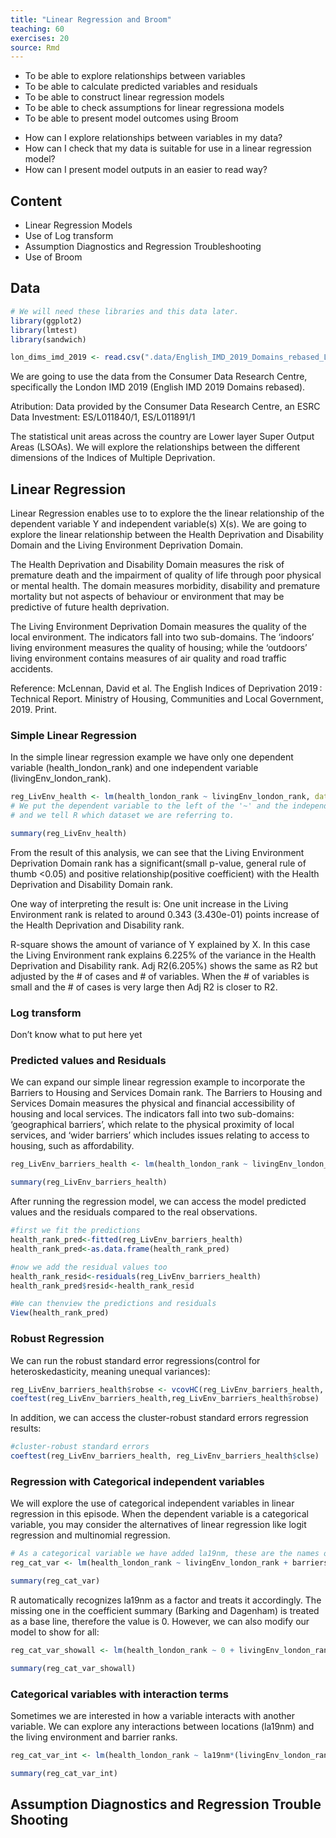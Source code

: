 ```yaml
---
title: "Linear Regression and Broom"
teaching: 60
exercises: 20
source: Rmd
---
```


::::::::::::::::::::::::::::::::::::::: objectives

- To be able to explore relationships between variables
- To be able to calculate predicted variables and residuals 
- To be able to construct linear regression models
- To be able to check assumptions for linear regressiona models
- To be able to present model outcomes using Broom

::::::::::::::::::::::::::::::::::::::::::::::::::

:::::::::::::::::::::::::::::::::::::::: questions

- How can I explore relationships between variables in my data?
- How can I check that my data is suitable for use in a linear regression model?
- How can I present model outputs in an easier to read way?

::::::::::::::::::::::::::::::::::::::::::::::::::

## Content

-   Linear Regression Models
-   Use of Log transform
-   Assumption Diagnostics and Regression Troubleshooting 
-   Use of Broom

## Data

```r

# We will need these libraries and this data later.
library(ggplot2)
library(lmtest)
library(sandwich)

lon_dims_imd_2019 <- read.csv(".data/English_IMD_2019_Domains_rebased_London_by_CDRC.csv")

```

We are going to use the data from the Consumer Data Research Centre, specifically the London IMD 2019 (English IMD 2019 Domains rebased).

Atribution: Data provided by the Consumer Data Research Centre, an ESRC Data Investment: ES/L011840/1, ES/L011891/1 

The statistical unit areas across the country are Lower layer Super Output Areas (LSOAs). We will explore the relationships between the different dimensions of the Indices of Multiple Deprivation.

## Linear Regression

Linear Regression enables use to to explore the the linear relationship of the dependent variable Y and independent variable(s) X(s). 
We are going to explore the linear relationship between the Health Deprivation and Disability Domain and the Living Environment Deprivation Domain.

The Health Deprivation and Disability Domain measures the risk of premature death and the impairment of quality of life through poor physical or mental health. The domain measures morbidity, disability and premature mortality but not aspects of behaviour or environment that may be predictive of future health deprivation.

The Living Environment Deprivation Domain measures the quality of the local environment. The indicators fall into two sub-domains. The ‘indoors’ living environment measures the quality of housing; while the ‘outdoors’ living environment contains measures of air quality and road traffic accidents.

Reference: 
  McLennan, David et al. The English Indices of Deprivation 2019 : Technical Report. Ministry of Housing, Communities and Local Government, 2019. Print.


### Simple Linear Regression
In the simple linear regression example we have only one dependent variable (health_london_rank) and one independent variable (livingEnv_london_rank).

```r

reg_LivEnv_health <- lm(health_london_rank ~ livingEnv_london_rank, data = lon_dims_imd_2019)
# We put the dependent variable to the left of the '~' and the independent variable(s) to the right 
# and we tell R which dataset we are referring to.

summary(reg_LivEnv_health)

```

From the result of this analysis, we can see that the Living Environment Deprivation Domain rank has a significant(small p-value, general rule of thumb <0.05) and positive relationship(positive coefficient) with the Health Deprivation and Disability Domain rank.

One way of interpreting the result is: One unit increase in the Living Environment rank is related to around 0.343 (3.430e-01) points increase of the Health Deprivation and Disability rank. 

R-square shows the amount of variance of Y explained by X. In this case the Living Environment rank explains 6.225% of the variance in the Health Deprivation and Disability rank. Adj R2(6.205%) shows the same as R2 but adjusted by the # of cases and # of variables. When the # of variables is small and the # of cases is very large then Adj R2 is closer to R2.

### Log transform

Don't know what to put here yet

### Predicted values and Residuals

We can expand our simple linear regression example to incorporate the Barriers to Housing and Services Domain rank.
The Barriers to Housing and Services Domain measures the physical and financial accessibility of housing and local services. The indicators fall into two sub-domains: ‘geographical barriers’, which relate to the physical proximity of local services, and ‘wider barriers’ which includes issues relating to access to housing, such as affordability.

```r

reg_LivEnv_barriers_health <- lm(health_london_rank ~ livingEnv_london_rank + barriers_london_rank, data = lon_dims_imd_2019)

summary(reg_LivEnv_barriers_health)

```

After running the regression model, we can access the model predicted values and the residuals compared to the real observations.

```r
#first we fit the predictions
health_rank_pred<-fitted(reg_LivEnv_barriers_health)
health_rank_pred<-as.data.frame(health_rank_pred)

#now we add the residual values too
health_rank_resid<-residuals(reg_LivEnv_barriers_health)
health_rank_pred$resid<-health_rank_resid

#We can thenview the predictions and residuals
View(health_rank_pred)
```

### Robust Regression

We can run the robust standard error regressions(control for heteroskedasticity, meaning unequal variances):

```r
reg_LivEnv_barriers_health$robse <- vcovHC(reg_LivEnv_barriers_health, type="HC1")
coeftest(reg_LivEnv_barriers_health,reg_LivEnv_barriers_health$robse) 
```

In addition,  we can access the cluster-robust standard errors regression results:

```r
#cluster-robust standard errors
coeftest(reg_LivEnv_barriers_health, reg_LivEnv_barriers_health$clse) 
```

### Regression with Categorical independent variables

We will explore the use of categorical independent variables in linear regression in this episode.
When the dependent variable is a categorical variable, you may consider the alternatives of linear regression like logit regression and multinomial regression.

```r
# As a categorical variable we have added la19nm, these are the names of the London boroughs
reg_cat_var <- lm(health_london_rank ~ livingEnv_london_rank + barriers_london_rank + la19nm, data = lon_dims_imd_2019)

summary(reg_cat_var)
```

R automatically recognizes la19nm as a factor and treats it accordingly. 
The missing one in the coefficient summary (Barking and Dagenham) is treated as a base line, therefore the value is 0.
However, we can also modify our model to show for all:

```r
reg_cat_var_showall <- lm(health_london_rank ~ 0 + livingEnv_london_rank + barriers_london_rank + la19nm, data = lon_dims_imd_2019)

summary(reg_cat_var_showall)

```
### Categorical variables with interaction terms

Sometimes we are interested in how a variable interacts with another variable.
We can explore any interactions between locations (la19nm) and the living environment and barrier ranks.

```r
reg_cat_var_int <- lm(health_london_rank ~ la19nm*(livingEnv_london_rank + barriers_london_rank), data = lon_dims_imd_2019)

summary(reg_cat_var_int)
```

## Assumption Diagnostics and Regression Trouble Shooting
